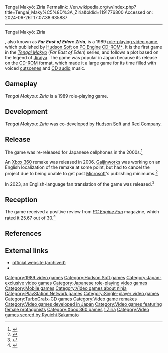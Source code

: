 Tengai Makyō: Ziria
Permalink: //en.wikipedia.org/w/index.php?title=Tengai_Maky%C5%8D%3A_Ziria&oldid=1191776800
Accessed on: 2024-06-26T17:07:38.635887



------
Tengai Makyō: Ziria
{{Expand Japanese|天外魔境 ZIRIA|topic=vg|date=November 2014}}

{{Infobox video game
| title = Tengai Makyou: Ziria
| image = Tengai Makyou Ziria cover.jpg
| caption = PC Engine cover art
| developer = [[Hudson Soft]], [[Red Entertainment|Red Company]]
| publisher = Hudson Soft
| designer = Shōji Masuda
| composer = [[Ryuichi Sakamoto]]<br />Tomotsune Maeno
| series = ''[[Tengai Makyo]]''
| released = '''PC Engine'''<br />{{Video game release|JP|1989-06-30|JP|2010-10-20 (PSN)}}'''Cellphone'''<br />{{Video game release|JP|2004|JP|2005|JP|2006}}'''Xbox 360'''<br />{{vgrelease|JP|March 23, 2006}}
| genre = [[Role-playing video game|Role-playing]]
| modes = [[Single-player]]
| platforms = [[PC Engine]] [[CD-ROM²]], cellphones, [[Xbox 360]], [[PlayStation Network]]
}}

{{Nihongo|'''''Tengai Makyou: Ziria'''''|天外魔境 ZIRIA|Tengai Makyō Jiraia}}, also known as '''''Far East of Eden: Ziria''''', is a 1989 [[role-playing video game]], which published by [[Hudson Soft]] on [[PC Engine]] [[CD-ROM²]]. It is the first game in the ''[[Tengai Makyo]]'' (''Far East of Eden'') series, and follows a plot based on the legend of [[Jiraiya]]. The game was popular in Japan because its release on the [[CD-ROM]] format, which made it a large game for its time filled with voiced [[cutscenes]] and [[CD audio]] music.

== Gameplay ==
{{Expand section|date=December 2023}}
''Tengai Makyou: Ziria'' is a 1989 role-playing game.

== Development ==
{{Expand section|date=December 2023}}
''Tengai Makyou: Ziria'' was co-developed by [[Hudson Soft]] and [[Red Entertainment|Red Company]].

== Release ==
{{Expand section|date=December 2023}}
The game was re-released for Japanese cellphones in the 2000s.<ref>{{Cite web |title=ハドソン、FOMAのPCエンジンコーナーに「天外魔境ZIRIA」 |url=https://k-tai.watch.impress.co.jp/cda/article/news_toppage/21814.html |access-date=2023-12-25 |website=k-tai.watch.impress.co.jp}}</ref>

An [[Xbox 360]] remake {{nihongo|'''''Tengai Makyou: Ziria &ndash; Haruka naru Jipang'''''|天外魔境 ZIRIA～遥かなるジパング～ || lit. "Far East of Eden Ziria: Tales from Distant Jipang"{{citation needed|date=March 2015}} }} was released in 2006. [[Gaijinworks]] was working on an English localization of the remake at some point, but had to cancel the project due to being unable to get past [[Microsoft]]'s publishing minimums.<ref>{{Cite web | url=http://gematsu.com/2015/05/screenshots-gaijinworks-cancelled-far-east-eden-ziria-localization | title=Screenshots of Gaijinworks' cancelled Far East of Eden: Ziria localization| date=2015-05-25}}</ref>

In 2023, an English-language [[Fan translation of video games|fan translation]] of the game was released.<ref>{{cite web |last1=Handley |first1=Zoey |title=PC-Engine CD RPG Tengai Makyou: Ziria get fan translated |url=https://www.destructoid.com/pc-engine-cd-rpg-tengai-makyou-ziria-get-fan-translated/ |website=[[Destructoid]] |access-date=11 December 2023}}</ref>

== Reception ==
The game received a positive review from ''[[PC Engine Fan]]'' magazine, which rated it 25.67 out of 30.<ref name="PCEF">{{cite journal |title=ROLEPLAYING GAME |journal=[[PC Engine Fan]] |issue=PC Engine All Catalog '92: PC Engine Fan Appendix |date=August 1992 |lang=ja |pages=33-48 (40-1) |url=https://archive.org/details/pc-engine-all-catalog-92-pc-engine-fan-appendix-august-1992/PC%20Engine%20All%20Catalog%20%2792%20-%20PC%20Engine%20Fan%20Appendix%20%28August%201992%29/page/40/mode/2up}}</ref>

== References ==
{{reflist}}

== External links ==

* [https://web.archive.org/web/20071010132459/http://tengai.jp/pc/ten1/index.html official website (archived)] {{in lang|ja}} 
* {{moby game|id=/tengai-makyou-ziria-haruka-naru-jipang|name=''Tengai Makyou Ziria: Haruka naru Jipang''}}

{{Far East of Eden|state=expand}}

{{DEFAULTSORT:Tengai Makyou, Ziria}}
[[Category:1989 video games]]
[[Category:Hudson Soft games]]
[[Category:Japan-exclusive video games]]
[[Category:Japanese role-playing video games]]
[[Category:Mobile games]]
[[Category:Video games about ninja]]
[[Category:PlayStation Network games]]
[[Category:Single-player video games]]
[[Category:TurboGrafx-CD games]]
[[Category:Video game remakes]]
[[Category:Video games developed in Japan]]
[[Category:Video games featuring female protagonists]]
[[Category:Xbox 360 games]]
[[Category:Tengai Makyo|1 Ziria]]
[[Category:Video games scored by Ryuichi Sakamoto]]


{{rpg-videogame-stub}}